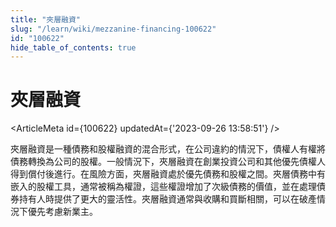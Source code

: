```yaml
---
title: "夾層融資"
slug: "/learn/wiki/mezzanine-financing-100622"
id: "100622"
hide_table_of_contents: true
---
```



# 夾層融資

<ArticleMeta id={100622} updatedAt={'2023-09-26 13:58:51'} />
<div className='border-solid border-b border-t-0 my-4 border-[var(--ifm-color-gray-300)]' />

夾層融資是一種債務和股權融資的混合形式，在公司違約的情況下，債權人有權將債務轉換為公司的股權。一般情況下，夾層融資在創業投資公司和其他優先債權人得到償付後進行。在風險方面，夾層融資處於優先債務和股權之間。夾層債務中有嵌入的股權工具，通常被稱為權證，這些權證增加了次級債務的價值，並在處理債券持有人時提供了更大的靈活性。夾層融資通常與收購和買斷相關，可以在破產情況下優先考慮新業主。
